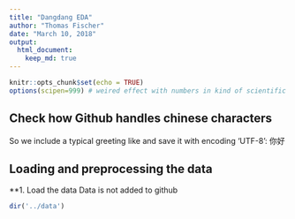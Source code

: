 ```yaml
---
title: "Dangdang EDA"
author: "Thomas Fischer"
date: "March 10, 2018"
output: 
  html_document:
    keep_md: true
---
```


```r
knitr::opts_chunk$set(echo = TRUE)
options(scipen=999) # weired effect with numbers in kind of scientific notations
```
## Check how Github handles chinese characters
So we include a typical greeting like and save it with encoding 'UTF-8':
你好

## Loading and preprocessing the data
**1. Load the data
Data is not added to github
```r
dir('../data')

```
